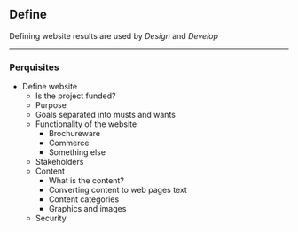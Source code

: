 ## Define

Defining website results are used by *Design* and *Develop*

<hr/>

### Perquisites

- Define website
	- Is the project funded? 
	- Purpose
	- Goals separated into musts and wants
	- Functionality of the website
	    - Brochureware
	    - Commerce
	    - Something else
	- Stakeholders
	- Content
	    - What is the content?
	    - Converting content to web pages text
	    - Content categories
	    - Graphics and images
	- Security

